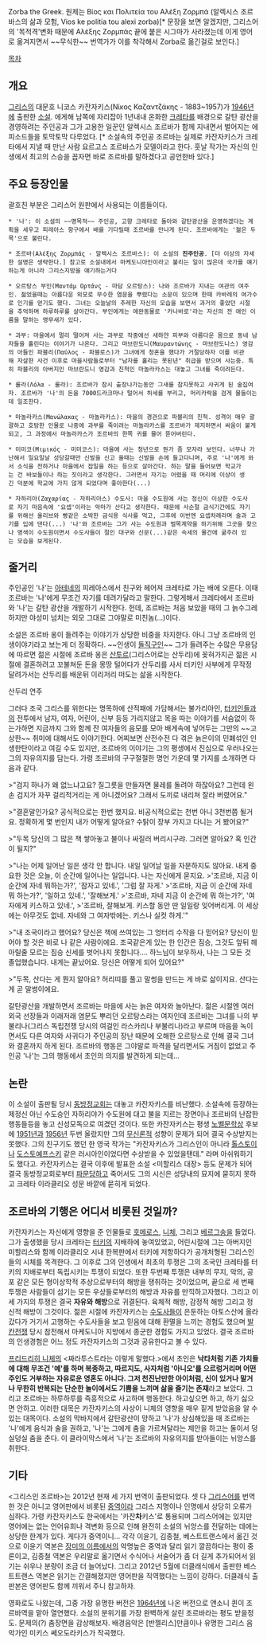 Zorba the Greek.
원제는 Βίος και Πολιτεία του Αλέξη Ζορμπά (알렉시스 조르바스의 삶과 모험, Vios ke politia tou alexi zorba)[* 문장을 보면 알겠지만, 그리스어의 '목적격'변화 때문에 Αλέξης Ζορμπάς 끝에 붙은 시그마가 사라졌는데 이게 영어로 옮겨지면서 ~~무식한~~ 번역가가 이를 착각해서 Zorba로 옮긴걸로 보인다.]

[[목차]]
== 개요 ==
[[그리스]]의 대문호 니코스 카잔자키스(Νίκος Καζαντζάκης - 1883~1957)가 [[1946년]]에 출판한 [[소설]]. 에게해 남쪽에 자리잡아 1년내내 온화한 [[크레타]]를 배경으로 갈탄 광산을 경영하려는 주인공과 그가 고용한 일꾼인 알렉시스 조르바가 함께 지내면서 벌어지는 에피소드들을 토막토막 다루었다. [* 소설속의 주인공 조르바는 실제로 카잔자키스가 크레타에서 지낼 때 만난 사람 요르고스 조르바스가 모델이라고 한다. 훗날 작가는 자신의 인생에서 최고의 스승을 꼽자면 바로 조르바를 말하겠다고 공언한바 있다.]

== 주요 등장인물 ==
괄호친 부분은 그리스어 원판에서 사용되는 이름들이다.

 * '나': 이 소설의 ~~명목적~~ 주인공, 고향 크레타로 돌아와 갈탄광산을 운영하겠다는 계획을 세우고 피레아스 항구에서 배를 기다릴때 조르바를 만나게 된다. 조르바에게는 '젊은 두목'으로 불린다.

 * 조르바(Αλέξης Ζορμπάς - 알렉시스 조르바스): 이 소설의 '''진주인공'''. [더 이상의 자세한 설명은 생략한다.] 참고로 소설내에서 마케도니아인이라고 불리는 일이 많은데 국가를 얘기하는게 아니라 그리스지방을 얘기하는거다 

 * 오르탕스 부인(Μαντάμ Ορτάνς - 마담 오르탕스): 나와 조르바가 지내는 여관의 여주인. 젊었을때는 아름다운 외모로 무수한 염문을 뿌렸다는 소문이 있으며 한때 카바레의 여가수로 인기를 얻기도 했다. 그녀는 오늘날의 추레한 자신의 모습을 보면서 과거의 좋았던 시절을 추억하며 하루하루를 살아간다. 부인에게는 애완동물로 '카나바로'라는 자신의 전 애인 이름을 말하는 앵무새가 있다.

 * 과부: 마을에서 멀리 떨어져 사는 과부로 작중에선 새하얀 피부와 아름다운 몸으로 동네 남자들을 홀린다는 이야기가 나온다. 그리고 마브란도니(Μαυραντώνης - 마브란도니스) 영감의 아들인 파블리(Παύλος - 파블로스)가 그녀에게 청혼을 했다가 거절당하자 이를 비관해 자살한 사건 이후로 마을사람들로부터 "남자를 홀리는 못된년" 취급을 받으며 사는중. 특히 파블리의 아버지인 마브란도니 영감과 친척인 마놀라카스는 대놓고 그녀를 죽이려든다.

 * 롤라(Λόλα - 롤라): 조르바가 잠시 출장나가는동안 그새를 참지못하고 사귀게 된 술집여자. 조르바가 '나'의 돈을 7000드라크마나 털어서 허세를 부리고, 머리카락을 검게 물들이는데 일조한다.

 * 마놀라카스(Μανώλακας - 마놀라카스): 마을의 경관으로 파블리의 친척. 성격이 매우 괄괄하고 호탕한 인물로 나중에 과부를 죽이려는 마놀라카스를 조르바가 제지하면서 싸움이 붙게되고, 그 과정에서 마놀라카스가 조르바의 한쪽 귀를 물어 뜯어버린다.

 * 미미코(Μιμικός - 미미코스): 마을에 사는 청년으로 뭔가 좀 모자라 보인다. 너무나 가난해서 일요일날 성당갈때만 신발을 신고 올때는 신발을 손에 들고다니며, 주로 '나'에게 와서 소식을 전하거나 마을에서 잡일을 하는 등으로 살아간다. 하는 말을 들어보면 학교가는 건 바보들이나 하는 짓이라고 생각한다. 그러면서 자기는 어렸을 때 머리에 이상이 생긴 덕분에 학교에 가지 않게 되었다며 좋아한다(...)

 * 자하리아(Ζαχαρίας - 자하리아스) 수도사: 마을 수도원에 사는 정신이 이상한 수도사로 자기 마음속에 '요셉'이라는 악마가 산다고 생각한다. 때문에 사순절 금식기간에도 자기를 위해선 올리브와 빵같은 소박한 금식용 식사를 먹고, 그후에 이번엔 요셉차례라며 술과 고기를 입에 댄다(...) '나'와 조르바는 그가 사는 수도원과 벌목계약을 하기위해 그곳을 찾으나 명색이 수도원이면서 수도사들이 절인 대구와 신문(...)같은 속세의 물건에 굶주려 있는 모습을 보게된다.

== 줄거리 ==
주인공인 '나'는 [[아테네]]의 피레아스에서 친구와 헤어져 크레타로 가는 배에 오른다. 이때 조르바는 '나'에게 무조건 자기를 데려가달라고 말한다. 그렇게해서 크레타에서 조르바와 '나'는 갈탄 광산을 개발하기 시작한다. 헌데, 조르바는 처음 보았을 때의 그 늙수그레하지만 야성미 넘치는 외모 그대로 그야말로 미친놈(...)이다.

소설은 조르바 옹이 들려주는 이야기가 상당한 비중을 차지한다. 아니 그냥 조르바의 인생이야기라고 보는게 더 정확하다. ~~인생이 [[돌직구]]인~~ 그가 들려주는 수많은 무용담에 따르면 젊은 시절에 조르바 옹은 [[산투르]](그리스어로는 산두리)에 꽂혀가지곤 젊은 시절에 결혼하려고 꼬불쳐둔 돈을 몽땅 털어다가 산두리를 사서 터키인 사부에게 무작정 달려가서는 산두리를 배운뒤 이리저리 떠도는 삶을 시작한다.

{{{#!html
<iframe width="560" height="315" src="http://www.youtube.com/embed/xPZdpVsTJpo" frameborder="0" allowfullscreen></iframe>}}}
산두리 연주

그러다 조국 그리스를 위한다는 명목하에 산적패에 가담해서는 불가리아인, [[터키인]]들과의 전투에서 남자, 여자, 어린이, 신부 등등 가리지않고 목을 따는 이야기를 서슴없이 하는가하면 지금까지 그와 함께 잔 여자들의 음모를 모아 배게속에 넣어두는 그만의 ~~고상한~~ 취미에 대해서도 이야기한다. 어찌보면 산전수전 다 겪은 늙은이의 민폐섞인 인생한탄이라고 여길 수도 있지만, 조르바의 이야기는 그의 평생에서 진심으로 우러나오는 그의 자유의지를 담는다. 가령 조르바의 구구절절한 명언 가운데 몇 가지를 소개하면 다음과 같다.


>"검지 하나가 왜 없느냐고요? 질그릇을 만들자면 물레를 돌려야 하잖아요? 그런데 왼손 검지가 자꾸 걸리적거리는 게 아니겠어요? 그래서 도끼로 내리쳐 잘라 버렸어요."

>"결혼말인가요? 공식적으로는 한번 했지요. 비공식적으로는 천번 아니 3천번쯤 될거요. 정확하게 몇 번인지 내가 어떻게 알아요? 수탉이 장부 가지고 다니는 거 봤어요?"

>"두목 당신의 그 많은 책 쌓아놓고 불이나 싸질러 버리시구랴. 그러면 알아요? 혹 인간이 될지?"

>"나는 어제 일어난 일은 생각 안 합니다. 내일 일어날 일을 자문하지도 않아요. 내게 중요한 것은 오늘, 이 순간에 일어나는 일입니다. 나는 자신에게 묻지요.
>'조르바, 지금 이 순간에 자네 뭐하는가?', '잠자고 있네.', '그럼 잘 자게.'
>'조르바, 지금 이 순간에 자네 뭐 하는가?', '일하고 있네.', '잘해보게.'
>'조르바, 자네 지금 이 순간에 뭐 하는가?', '여자에게 키스하고 있네.',
>'조르바, 잘해보게. 키스할 동안 딴 일일랑 잊어버리게. 이 세상에는 아무것도 없네. 자네와 그 여자밖에는. 키스나 실컷 하게.'"

>"내 조국이라고 했어요? 당신은 책에 쓰여있는 그 엉터리 수작을 다 믿어요? 당신이 믿어야 할 것은 바로 나 같은 사람이에요. 조국같은게 있는 한 인간은 짐승, 그것도 앞뒤 헤아릴줄 모르는 짐승 신세를 벗어나지 못합니다…. 하느님이 보우하사, 나는 그 모든 것 졸업했습니다. 내게는 끝났어요. 당신은 어떻게 되어 있어요?"

>"두목, 산다는 게 뭔지 알아요? 허리띠를 풀고 말썽을 만드는 게 바로 삶이지요. 산다는 게 곧 말썽이에요.

갈탄광산을 개발하면서 조르바는 마을에 사는 늙은 여자와 놀아난다. 젊은 시절엔 여러 외국 선장들과 이래저래 염문도 뿌리던 오르탕스라는 여자인데 조르바는 그녀를 나의 부불리나(그리스 독립전쟁 당시의 여걸인 라스카리나 부불리나)라고 부르며 마음을 녹이면서도 다른 여자와 사귀다가 주인공의 장난 때문에 오해한 오르탕스로 인해 결국 그녀와 결혼까지 하게 된다. 조르바의 행동은 그야말로 파격을 달리면서도 거침이 없었고 주인공 '나'는 그의 행동에서 초인의 의지를 발견하게 되는데...

== 논란 ==
이 소설이 출판될 당시 [[동방정교회]]는 대놓고 카잔자키스를 비난했다. 소설속에 등장하는 제정신 아닌 수도승인 자하리야가 수도원에 대고 불을 지르는 장면이나 조르바의 난잡한 행동들등을 놓고 신성모독으로 여겼던 것이다. 또한 카잔자키스는 평생 [[노벨문학상]] 후보에 [[1951년]]과 [[1956년]] 두번 올랐지만 그의 [[무신론]]적 성향이 문제가 되어 결국 수상받지는 못했다. 그의 친구기도 했던 한 영국 작가는 "카잔자키스가 그리스인이 아니라 [[톨스토이]]나 [[도스토예프스키]] 같은 러시아인이었다면 수상받을 수 있었을탠데." 라며 아쉬워하기도 했다고. 카잔자키스는 결국 이후에 발표한 소설 <미할리스 대장> 등도 문제가 되어 결국 동방정교회로부터 [[파문]]당하고 죽어서도 그의 시신은 성당내의 묘지에 묻히지 못하고 크레타 이라클리오 성문 바깥에 묻히게 되었다.

== 조르바의 기행은 어디서 비롯된 것일까? ==
카잔자키스는 자신에게 영향을 준 인물들로 [[호메로스]], [[니체]], 그리고 [[베르그송]]을 들었다. 그가 출생했을 당시 크레타는 [[터키]]의 지배하에 놓여있었고, 어린시절에 그는 아버지인 미할리스와 함께 이라클리오 시내 한복판에서 터키에 저항하다가 공개처형된 그리스인들의 시체를 목격한다. 그 이후로 그의 인생에서 최초의 투쟁은 그의 조국인 크레타를 터키의 지배로부터 독립시키는 투쟁이 되었다. 또한 두번째 투쟁은 내부의 무지, 악의, 공포 같은 모든 형이상학적 추상으로부터의 해방을 쟁취하는 것이었으며, 끝으로 세 번째 투쟁은 사람들이 섬기는 모든 우상들로부터의 해방과 자유를 만끽하고자했다. 그리고 이 세 가지의 투쟁은 결국 '''자유와 해방'''으로 귀결된다. 육체적 해방, 감정적 해방 그리고 정신적 해방이 그것이다. 젊은 시절에 카잔자키스는 [[수도사]]들이 은둔하는 아토스산에 올라갔다가 거기서 고행하는 수도사들을 보고 믿음에 대해 환멸을 느끼는 경험도 했으며 [[발칸전쟁]] 당시 참전해서 마케도니아 지방에서 종군한 경험도 가지고 있었다. 결국 조르바의 인생경험은 어느 정도 카잔자키스의 그것과 공유한다고 볼 수 있다.

[[프리드리히 니체]]의 <짜라투스트라는 이렇게 말했다.>에서 초인은 '''낙타처럼 기존 가치들에 대해 무조건 '예'를 하며 복종하고, 따르지도, 사자처럼 '아니오'를 으르렁거리며 어떤 주인도 거부하는 자유로운 영혼도 아니다. 그저 천진난만한 아이처럼, 신이 있거나 말거나 무한히 반복되는 단순한 놀이에서도 기쁨을 느끼며 삶을 즐기는 존재'''라고 보았다. 그리고 조르바는 하루하루를 즉흥적으로 사고하며 행동한다. 하고싶으면 하고, 하기 싫으면 안하고. 이러한 대목은 카잔자키스의 사상이 니체의 영향을 매우 짙게 받았음을 알 수 있는 대목이다. 소설의 막바지에서 갈탄광산이 망하고 '나'가 상심해있을 때 조르바는 '나'에게 음식과 술을 권하고, '나'는 그에게 춤을 가르쳐달라는 제안을 하고는 둘이서 덩실덩실 춤을 춘다. 이 클라이막스에서 '나'는 조르바의 자유의지를 받아들이는 뉘앙스를 취한다.

== 기타 ==
<그리스인 조르바>는 2012년 현재 세 가지 번역이 출판되었다. 셋 다 [[그리스어]]를 번역한 것은 아니고 영어판에서 비롯된 [[중역]]이라 그리스 지명이나 인명에서 상당히 오류가 심하다. 가령 카잔자키스도 한국에서는 '카잔'''차'''키스'로 통용되며 그리스어에는 있지만 영어에는 없는 언어유희나 격변화 등으로 인해 완전히 소설의 뉘앙스를 전달하는 데에는 상당한 한계가 있다. 게다가 중역이니... 각각 이윤기, 김종철, 베스트트랜스에서 옮긴 것으로 이윤기 역본은 [[장미의 이름]]에서의 악명높은 중역과 달리 읽기 깔끔하다는 평이 중론이고, 김종철 역본은 우리말로 옮기면서 수식어나 서술어가 좀 더 길게 추가되어서 읽기는 쉬우나 분량이 조금 더 늘어났다. 그리고 2012년 5월에 더클래식에서 출판한 베스트트랜스 역본은 읽기는 간결해졌지만 영어판을 직역했다는 느낌이 강하다. 더클래식 출판본은 영어판도 함께 끼워서 주니 참고하자.

영화로도 나왔는데, 그중 가장 유명한 버전은 [[1964년]]에 나온 버전으로 앤소니 퀸이 조르바역을 맡아 열연했다. 소설의 분위기를 가장 완벽하게 살린 조르바라는 평도 받을정도. 문제의(?) 춤장면을 감상해보자. 배경음악은 [반젤리스]만큼이나 유명한 그리스 음악가인 미키스 쎄오도라키스가 작곡했다.

{{{#!html
<iframe width="600" height="450" src="http://www.youtube.com/embed/4UV6HVMRmdk" frameborder="0" allowfullscreen></iframe>}}}
